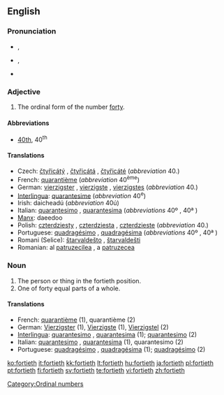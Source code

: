 ==English==

===Pronunciation===
* {{a|RP}} {{IPA|/ˈfɔːtiəθ/}}, {{SAMPA|/fO:ti@T/}}
* {{a|GenAm}} {{IPA|/ˈfɔɻtiəθ/}}, {{SAMPA|/"fOrti@T/}}
* {{hyphenation|for|ti|eth}}

===Adjective===
{{en-adj|-}}

# The ordinal form of the number [[forty]].

====Abbreviations====
* [[40th]], 40<sup>th</sup>

====Translations====

* Czech: [[čtyřicátý]] {{m}}, [[čtyřicátá]] {{f}}, [[čtyřicáté]] {{n}} (''abbreviation'' 40.)
* French: [[quarantième]] (''abbreviation'' 40<sup>ème</sup>)
* German: [[vierzigster]] {{m}}, [[vierzigste]] {{f}}, [[vierzigstes]] {{n}} (''abbreviation'' 40.)
* [[Interlingua]]: [[quarantesime]] (''abbreviation'' 40<sup>e</sup>)
* Irish: daicheadú (''abbreviation'' 40ú)
* Italian: [[quarantesimo]] {{m}}, [[quarantesima]] {{f}} (''abbreviations'' 40º {{m}}, 40ª {{f}})
* [[Manx]]: daeedoo
* Polish: [[czterdziesty]] {{m}}, [[czterdziesta]] {{f}}, [[czterdzieste]] {{n}} (''abbreviation'' 40.)
* Portuguese: [[quadragésimo]] {{m}}, [[quadragésima]] {{f}} (''abbreviations'' 40º {{m}}, 40ª {{f}})
* Romani (Selice): [[štarvaldešto]] {{m}}, [[štarvaldešti]] {{f}}
* Romanian: al [[patruzecilea]] {{m}}, a [[patruzecea]] {{f}}

===Noun===
{{en-noun}}

# The person or thing in the fortieth position.
# One of forty equal parts of a whole.

====Translations====

* French: [[quarantième]] {{m|f}} (1), quarantième {{m}} (2)
* German: [[Vierzigster]] {{m}} (1), [[Vierzigste]] {{f}} (1), [[Vierzigstel]] {{n}} (2)
* [[Interlingua]]: [[quarantesimo]] {{m}}, [[quarantesima]] {{f}} (1); [[quarantesimo]] (2)
* Italian: [[quarantesimo]] {{m}}, [[quarantesima]] {{f}} (1), quarantesimo {{m}} (2)
* Portuguese: [[quadragésimo]] {{m}}, [[quadragésima]] {{f}} (1); [[quadragésimo]] {{m}} (2)

[[Category:Ordinal numbers]]

[[ko:fortieth]]
[[it:fortieth]]
[[kk:fortieth]]
[[lt:fortieth]]
[[hu:fortieth]]
[[ja:fortieth]]
[[pl:fortieth]]
[[pt:fortieth]]
[[fi:fortieth]]
[[sv:fortieth]]
[[te:fortieth]]
[[vi:fortieth]]
[[zh:fortieth]]